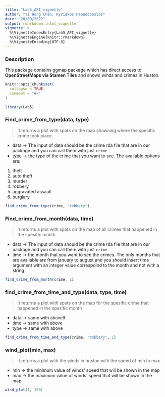 ```yaml
---
title: "Lab5_API_vignette"
author: "Yi Hung Chen, Kyriakos Papadopoulos"
date: "28/09/2022"
output: rmarkdown::html_vignette
vignette: >
  %\VignetteIndexEntry{Lab5_API_vignette}
  %\VignetteEngine{knitr::rmarkdown}
  %\VignetteEncoding{UTF-8}
---
```


### Description
This package contains ggmap package which has direct access to **OpenStreetMaps via Stamen Tiles** and shows winds and crimes in Huston.

```r
knitr::opts_chunk$set(
  collapse = TRUE,
  comment = "#>"
)
```

```r
library(Lab5)
```

### Find_crime_from_type(data, type)
> It returns a plot with spots on the map showning where the specific crime took place

* data -> The input of data should be the crime rda file that are in our package and you can call them with just `crime`
* type -> the type of the crime that you want to see. The available options are:
1. theft
2. auto theft
3. murder
4. robbery
5. aggravated assault
6. burglary

```r
find_crime_from_type(crime, "robbery")
```

### Find_crime_from_month(data, time)
> It returns a plot with spots on the map of all crimes that happened in the spesific month

* data -> The input of data should be the crime rda file that are in our package and you can call them with just `crime`
* time -> the month that you want to see the crimes. The only months that are available are from january to august and you should insert time argument with an integer value correspoind to the month and not with a string

```r
find_crime_from_month(crime, 1)
```

### find_crime_from_time_and_type(data, type, time)
> It returns a plot with spots on the map for the spesific crime that happened in the spesific month

* data -> same with above9
* time -> same with above
* type -> same with above


```r
find_crime_from_time_and_type(crime, "robbery", 1)
```


### wind_plot(min, max)
> It returns a plot with the winds in huston with the speed of min to max

* min -> the minimum value of winds' speed that will be shown in the map 
* max -> the maximum value of winds' speed that will be shown in the map 

```r
wind_plot(1, 100)
```

